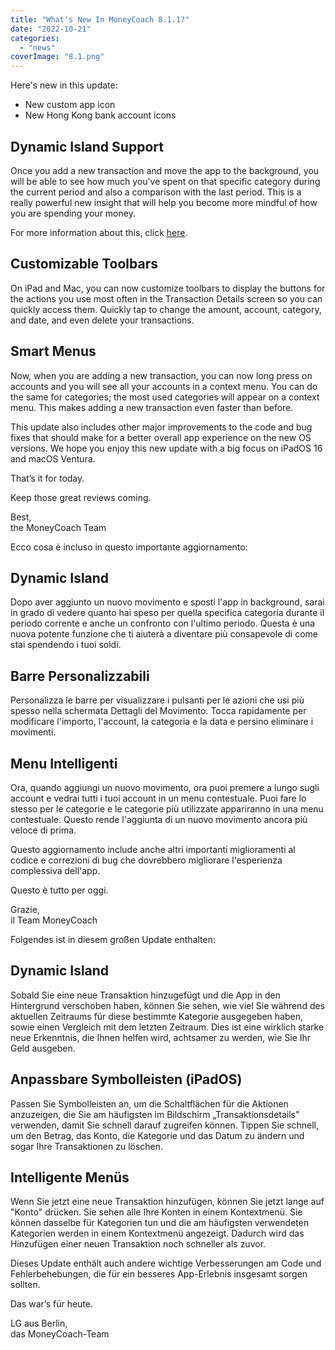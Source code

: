 ```yaml
---
title: "What's New In MoneyCoach 8.1.1?"
date: "2022-10-21"
categories: 
  - "news"
coverImage: "8.1.png"
---
```


Here's new in this update:

- New custom app icon
- New Hong Kong bank account icons

## Dynamic Island Support

Once you add a new transaction and move the app to the background, you will be able to see how much you've spent on that specific category during the current period and also a comparison with the last period. This is a really powerful new insight that will help you become more mindful of how you are spending your money.

For more information about this, click [here](/moneycoach-gets-live-activities-support).

## Customizable Toolbars

On iPad and Mac, you can now customize toolbars to display the buttons for the actions you use most often in the Transaction Details screen so you can quickly access them. Quickly tap to change the amount, account, category, and date, and even delete your transactions.

## Smart Menus

Now, when you are adding a new transaction, you can now long press on accounts and you will see all your accounts in a context menu. You can do the same for categories; the most used categories will appear on a context menu. This makes adding a new transaction even faster than before.

This update also includes other major improvements to the code and bug fixes that should make for a better overall app experience on the new OS versions. We hope you enjoy this new update with a big focus on iPadOS 16 and macOS Ventura.

That’s it for today.

Keep those great reviews coming.

Best,  
the MoneyCoach Team

Ecco cosa è incluso in questo importante aggiornamento:

## Dynamic Island

Dopo aver aggiunto un nuovo movimento e sposti l'app in background, sarai in grado di vedere quanto hai speso per quella specifica categoria durante il periodo corrente e anche un confronto con l'ultimo periodo. Questa è una nuova potente funzione che ti aiuterà a diventare più consapevole di come stai spendendo i tuoi soldi.

## Barre Personalizzabili

Personalizza le barre per visualizzare i pulsanti per le azioni che usi più spesso nella schermata Dettagli del Movimento. Tocca rapidamente per modificare l'importo, l'account, la categoria e la data e persino eliminare i movimenti.

## Menu Intelligenti

Ora, quando aggiungi un nuovo movimento, ora puoi premere a lungo sugli account e vedrai tutti i tuoi account in un menu contestuale. Puoi fare lo stesso per le categorie e le categorie più utilizzate appariranno in una menu contestuale. Questo rende l'aggiunta di un nuovo movimento ancora più veloce di prima.

Questo aggiornamento include anche altri importanti miglioramenti al codice e correzioni di bug che dovrebbero migliorare l'esperienza complessiva dell'app.

Questo è tutto per oggi.

Grazie,  
il Team MoneyCoach

Folgendes ist in diesem großen Update enthalten:

## Dynamic Island

Sobald Sie eine neue Transaktion hinzugefügt und die App in den Hintergrund verschoben haben, können Sie sehen, wie viel Sie während des aktuellen Zeitraums für diese bestimmte Kategorie ausgegeben haben, sowie einen Vergleich mit dem letzten Zeitraum. Dies ist eine wirklich starke neue Erkenntnis, die Ihnen helfen wird, achtsamer zu werden, wie Sie Ihr Geld ausgeben.

## Anpassbare Symbolleisten (iPadOS)

Passen Sie Symbolleisten an, um die Schaltflächen für die Aktionen anzuzeigen, die Sie am häufigsten im Bildschirm „Transaktionsdetails" verwenden, damit Sie schnell darauf zugreifen können. Tippen Sie schnell, um den Betrag, das Konto, die Kategorie und das Datum zu ändern und sogar Ihre Transaktionen zu löschen.

## Intelligente Menüs

Wenn Sie jetzt eine neue Transaktion hinzufügen, können Sie jetzt lange auf "Konto" drücken. Sie sehen alle Ihre Konten in einem Kontextmenü. Sie können dasselbe für Kategorien tun und die am häufigsten verwendeten Kategorien werden in einem Kontextmenü angezeigt. Dadurch wird das Hinzufügen einer neuen Transaktion noch schneller als zuvor.

Dieses Update enthält auch andere wichtige Verbesserungen am Code und Fehlerbehebungen, die für ein besseres App-Erlebnis insgesamt sorgen sollten.

Das war’s für heute.

LG aus Berlin,  
das MoneyCoach-Team
